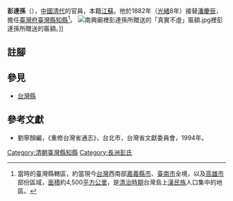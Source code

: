 '''彭達孫'''（{{bd|？||？||}}），[[中國|中國]][[清朝|清代]]的官員，本籍[[江蘇|江蘇]]。他於1882年（[[光緒|光緒]]8年）接替[[潘慶辰|潘慶辰]]，擔任[[臺灣府|臺灣府]][[臺灣縣|臺灣縣]][[知縣|知縣]]<ref>當時的臺灣縣轄區，約當現今[[台灣|台灣]]西南部[[嘉義縣|嘉義縣]][[嘉義市|市]]、[[臺南市|臺南市]]全境，以及[[高雄市|高雄市]]部份區域，[[面積|面積]]約4,500[[平方|平方]][[公里|公里]]，是[[台灣清治時期|清治時期]]台灣島上[[漢民族|漢民族]]人口集中的地區。</ref>。
[[File:南興廟裡彭達孫所贈送的「真實不虛」匾額.jpg|thumb]]裡彭達孫所贈送的匾額。]]

==註腳==
<references/>

==參見==
*[[台灣縣|台灣縣]]
==參考文獻==

*劉寧顏編，《重修台灣省通志》，台北市，台灣省文獻委員會，1994年。

{{start box}}
{{s-off}}
{{s-before|[[吳森_(清代)|吳森]]}}
{{s-title|[[台灣府|台灣府]][[台灣縣|台灣縣]][[知縣|知縣]] |1882年上任}}
{{s-after|[[周志侃|周志侃]]}}
{{end box}}
[[Category:清朝臺灣縣知縣|Category:清朝臺灣縣知縣]]
[[Category:長洲彭氏|Category:長洲彭氏]]